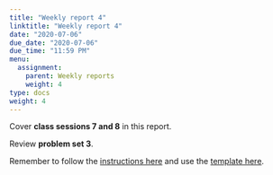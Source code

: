 ```yaml
---
title: "Weekly report 4"
linktitle: "Weekly report 4"
date: "2020-07-06"
due_date: "2020-07-06"
due_time: "11:59 PM"
menu:
  assignment:
    parent: Weekly reports
    weight: 4
type: docs
weight: 4
---
```


Cover **class sessions 7 and 8** in this report.

Review **problem set 3**.

Remember to follow the [instructions here](/assignment/#weekly-reports-1) and use the [template here](/assignment/weekly-reports/).
